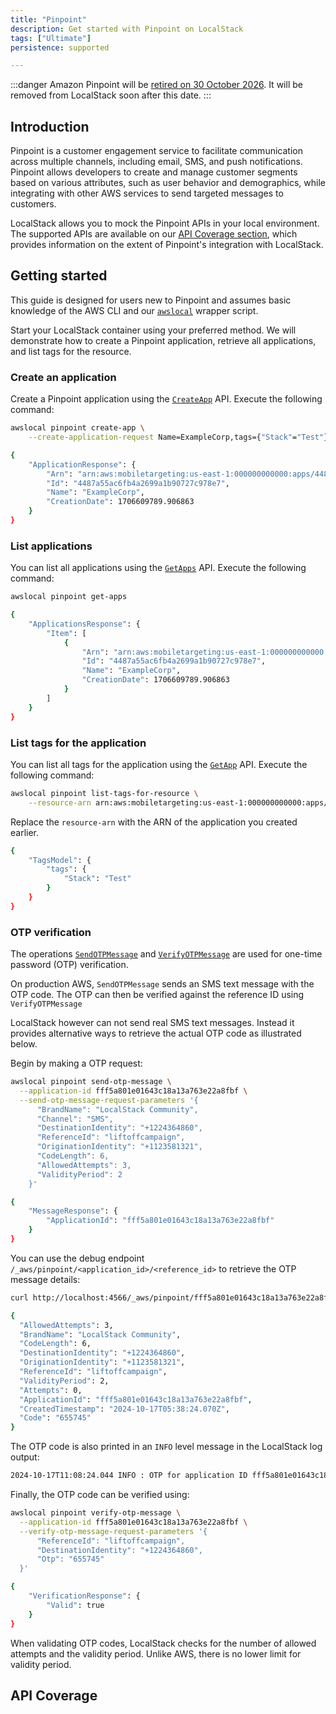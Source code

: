 ```yaml
---
title: "Pinpoint"
description: Get started with Pinpoint on LocalStack
tags: ["Ultimate"]
persistence: supported

---
```



:::danger
Amazon Pinpoint will be [retired on 30 October 2026](https://docs.aws.amazon.com/pinpoint/latest/userguide/migrate.html).
It will be removed from LocalStack soon after this date.
:::

## Introduction

Pinpoint is a customer engagement service to facilitate communication across multiple channels, including email, SMS, and push notifications.
Pinpoint allows developers to create and manage customer segments based on various attributes, such as user behavior and demographics, while integrating with other AWS services to send targeted messages to customers.

LocalStack allows you to mock the Pinpoint APIs in your local environment.
The supported APIs are available on our [API Coverage section](#api-coverage), which provides information on the extent of Pinpoint's integration with LocalStack.

## Getting started

This guide is designed for users new to Pinpoint and assumes basic knowledge of the AWS CLI and our [`awslocal`](https://github.com/localstack/awscli-local) wrapper script.

Start your LocalStack container using your preferred method.
We will demonstrate how to create a Pinpoint application, retrieve all applications, and list tags for the resource.

### Create an application

Create a Pinpoint application using the [`CreateApp`](https://docs.aws.amazon.com/pinpoint/latest/apireference/apps-application-id.html) API.
Execute the following command:

```bash
awslocal pinpoint create-app \
    --create-application-request Name=ExampleCorp,tags={"Stack"="Test"}
```

```bash title="Output"
{
    "ApplicationResponse": {
        "Arn": "arn:aws:mobiletargeting:us-east-1:000000000000:apps/4487a55ac6fb4a2699a1b90727c978e7",
        "Id": "4487a55ac6fb4a2699a1b90727c978e7",
        "Name": "ExampleCorp",
        "CreationDate": 1706609789.906863
    }
}
```

### List applications

You can list all applications using the [`GetApps`](https://docs.aws.amazon.com/pinpoint/latest/apireference/apps.html) API.
Execute the following command:

```bash
awslocal pinpoint get-apps
```

```bash title="Output"
{
    "ApplicationsResponse": {
        "Item": [
            {
                "Arn": "arn:aws:mobiletargeting:us-east-1:000000000000:apps/4487a55ac6fb4a2699a1b90727c978e7",
                "Id": "4487a55ac6fb4a2699a1b90727c978e7",
                "Name": "ExampleCorp",
                "CreationDate": 1706609789.906863
            }
        ]
    }
}
```

### List tags for the application

You can list all tags for the application using the [`GetApp`](https://docs.aws.amazon.com/pinpoint/latest/apireference/apps-application-id.html) API.
Execute the following command:

```bash
awslocal pinpoint list-tags-for-resource \
    --resource-arn arn:aws:mobiletargeting:us-east-1:000000000000:apps/4487a55ac6fb4a2699a1b90727c978e7
```

Replace the `resource-arn` with the ARN of the application you created earlier.
```bash title="Output"
{
    "TagsModel": {
        "tags": {
            "Stack": "Test"
        }
    }
}
```

### OTP verification

The operations [`SendOTPMessage`](https://docs.aws.amazon.com/pinpoint/latest/apireference/apps-application-id-otp.html#SendOTPMessage) and [`VerifyOTPMessage`](https://docs.aws.amazon.com/pinpoint/latest/apireference/apps-application-id-verify-otp.html#VerifyOTPMessage) are used for one-time password (OTP) verification.

On production AWS, `SendOTPMessage` sends an SMS text message with the OTP code.
The OTP can then be verified against the reference ID using `VerifyOTPMessage`

LocalStack however can not send real SMS text messages.
Instead it provides alternative ways to retrieve the actual OTP code as illustrated below.

Begin by making a OTP request:

```bash
awslocal pinpoint send-otp-message \
  --application-id fff5a801e01643c18a13a763e22a8fbf \
  --send-otp-message-request-parameters '{
      "BrandName": "LocalStack Community",
      "Channel": "SMS",
      "DestinationIdentity": "+1224364860",
      "ReferenceId": "liftoffcampaign",
      "OriginationIdentity": "+1123581321",
      "CodeLength": 6,
      "AllowedAttempts": 3,
      "ValidityPeriod": 2
    }'
```

```bash title="Output"
{
    "MessageResponse": {
        "ApplicationId": "fff5a801e01643c18a13a763e22a8fbf"
    }
}
```

You can use the debug endpoint `/_aws/pinpoint/<application_id>/<reference_id>` to retrieve the OTP message details:

```bash
curl http://localhost:4566/_aws/pinpoint/fff5a801e01643c18a13a763e22a8fbf/liftoffcampaign | jq .
```

```bash title="Output"
{
  "AllowedAttempts": 3,
  "BrandName": "LocalStack Community",
  "CodeLength": 6,
  "DestinationIdentity": "+1224364860",
  "OriginationIdentity": "+1123581321",
  "ReferenceId": "liftoffcampaign",
  "ValidityPeriod": 2,
  "Attempts": 0,
  "ApplicationId": "fff5a801e01643c18a13a763e22a8fbf",
  "CreatedTimestamp": "2024-10-17T05:38:24.070Z",
  "Code": "655745"
}
```

The OTP code is also printed in an `INFO` level message in the LocalStack log output:

```bash title="Output"
2024-10-17T11:08:24.044 INFO : OTP for application ID fff5a801e01643c18a13a763e22a8fbf reference ID liftoffcampaign: 655745
```

Finally, the OTP code can be verified using:

```bash
awslocal pinpoint verify-otp-message \
  --application-id fff5a801e01643c18a13a763e22a8fbf \
  --verify-otp-message-request-parameters '{
      "ReferenceId": "liftoffcampaign",
      "DestinationIdentity": "+1224364860",
      "Otp": "655745"
  }'
```

```bash title="Output"
{
    "VerificationResponse": {
        "Valid": true
    }
}
```

When validating OTP codes, LocalStack checks for the number of allowed attempts and the validity period.
Unlike AWS, there is no lower limit for validity period.

## API Coverage

<FeatureCoverage service="pinpoint" client:load />
